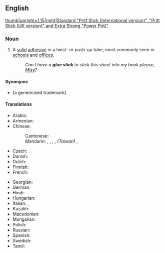 {{also|gluestick}}
==English==
{{wikipedia}}
[[Image:Pritt Sticks.JPG|thumb|upright=1.15|right|Standard "Pritt Stick (International version)", "Pritt Stick (UK version)" and Extra Strong "Power Pritt"]]

===Noun===
{{en-noun}}

# A [[solid]] [[adhesive]] in a twist- or push-up tube, most commonly seen in [[school]]s and [[office]]s.
#: ''Can I have a '''glue stick''' to stick this sheet into my book please, [[Miss]]?''

====Synonyms====
* {{l|en|Pritt stick}} (a genericised trademark)

====Translations====
{{trans-top|solid adhesive tube}}
* Arabic: {{t|ar|عَصَا الْغِرَاء|f}}
* Armenian: {{t-needed|hy}}
* Chinese:
*: Cantonese: {{t|yue|漿糊筆|tr=zoeng1 wu4 bat1}}
*: Mandarin: {{t|cmn|固體膠|sc=Hani}}, {{t|cmn|固体胶|tr=gùtǐjiāo|sc=Hani}}, {{t|cmn|膠水棒|sc=Hani}}, {{t|cmn|胶水棒|tr=jiāoshuǐbàng|sc=Hani}}, ''(Taiwan)'' {{t|cmn|口紅膠|sc=Hani}}, {{t|cmn|口红胶|tr=kǒuhóngjiāo|sc=Hani}}
* Czech: {{t-needed|cs}}
* Danish: {{t-needed|da}}
* Dutch: {{t+|nl|plakstift}}
* Finnish: {{t|fi|liimapuikko}}
* French: {{t+|fr|bâton de colle|m}}
{{trans-mid}}
* Georgian: {{t-needed|ka}}
* German: {{t+|de|Klebestift|m}}
* Hindi: {{t-needed|hi}}
* Hungarian: {{t|hu|stiftes ragasztó}}
* Italian: {{t|it|colla stick|f}}, {{t|it|colla a bastoncino|f}}
* Kazakh: {{t-needed|kk}}
* Macedonian: {{t-needed|mk}}
* Mongolian: {{t|mn|цаасны цавуу|sc=Cyrl}}
* Polish: {{t+|pl|klej w sztyfcie|m}}
* Russian: {{t|ru|кле́ящий каранда́ш|m}}
* Spanish: {{t|es|goma en barra|f}}
* Swedish: {{t+|sv|limstift|n}}
* Tamil: {{t-needed|ta}}
{{trans-bottom}}